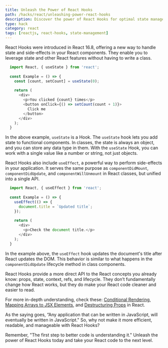 ```yaml
---
title: Unleash the Power of React Hooks
path: /hacks/react/unleashing-power-react-hooks
description: Discover the power of React Hooks for optimal state management and component lifecycle control in ReactJS applications. Learn their use cases and benefits.
type: hack
category: react
tags: [reactjs, react-hooks, state-management]
---
```


React Hooks were introduced in React 16.8, offering a new way to handle state and side-effects in your React components. They enable you to leverage state and other React features without having to write a class. 

```javascript
  import React, { useState } from 'react';
  
  const Example = () => {
    const [count, setCount] = useState(0);
  
    return (
      <div>
        <p>You clicked {count} times</p>
        <button onClick={() => setCount(count + 1)}>
          Click me
        </button>
      </div>
    );
  }
```

In the above example, `useState` is a Hook. The `useState` hook lets you add state to functional components. In classes, the state is always an object, and you can store any data type in them. With the `useState` Hook, you can work with a single value like a number or string, not just objects.

React Hooks also include `useEffect`, a powerful way to perform side-effects in your application. It serves the same purpose as `componentDidMount`, `componentDidUpdate`, and `componentWillUnmount` in React classes, but unified into a single API.

```javascript
  import React, { useEffect } from 'react';
  
  const Example = () => {
    useEffect(() => {
      document.title = `Updated title`;
    });
  
    return (
      <div>
        <p>Check the document title.</p>
      </div>
    );
  }
```

In the example above, the `useEffect` hook updates the document's title after React updates the DOM. This behavior is similar to what happens in the `componentDidUpdate` lifecycle method in class components.

React Hooks provide a more direct API to the React concepts you already know: props, state, context, refs, and lifecycle. They don’t fundamentally change how React works, but they do make your React code cleaner and easier to read. 

For more in-depth understanding, check these: [Conditional Rendering](https://samuellawrentz.com/hacks/react/conditional-rendering-with-and-operator), [Mapping Arrays to JSX Elements](https://samuellawrentz.com/hacks/react/mapping-arrays-to-jsx-elements), and [Destructuring Props](https://samuellawrentz.com/hacks/react/destructuring-props-in-functional-components) in React.

As the saying goes, “Any application that can be written in JavaScript, will eventually be written in JavaScript." So, why not make it more efficient, readable, and manageable with React Hooks?

Remember, "The first step to better code is understanding it." Unleash the power of React Hooks today and take your React code to the next level.